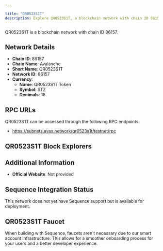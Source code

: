 ```yaml
---

title: "QR0523S1T"
description: Explore QR0523S1T, a blockchain network with chain ID 86157. Learn about its native currency, QR0523S1T Token, and how to interact with the network.
---
```




QR0523S1T is a blockchain network with chain ID 86157.

## Network Details

- **Chain ID**: 86157
- **Chain Name**: Avalanche
- **Short Name**: QR0523S1T
- **Network ID**: 86157
- **Currency**: 
  - **Name**: QR0523S1T Token
  - **Symbol**: STZ
  - **Decimals**: 18

## RPC URLs

QR0523S1T can be accessed through the following RPC endpoints:

- https://subnets.avax.network/qr0523s1t/testnet/rpc

## QR0523S1T Block Explorers



## Additional Information

- **Official Website**: Not provided

## Sequence Integration Status

This network does not yet have Sequence support but is available for deployment.

## QR0523S1T Faucet

When building with Sequence, faucets aren't necessary due to our smart account infrastructure. This allows for a smoother onboarding process for your users and a better developer experience.
